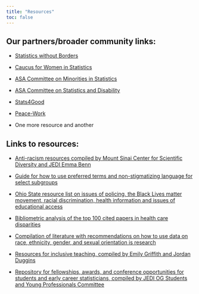 ```yaml
---
title: "Resources"
toc: false
---
```


## Our partners/broader community links:

-   [Statistics without Borders](https://www.statisticswithoutborders.org)

-   [Caucus for Women in Statistics](https://cwstat.org)

-   [ASA Committee on Minorities in Statistics](https://community.amstat.org/cmis/home)

-   [ASA Committee on Statistics and Disability](https://community.amstat.org/committeeonstatisticsanddisability/home)

-   [Stats4Good](https://magazine.amstat.org/blog/category/columnnews/stats4good/)

-   [Peace-Work](https://www.peace-work.org)

-   One more resource and another

## Links to resources:

-   [Anti-racism resources compiled by Mount Sinai Center for Scientific Diversity and JEDI Emma Benn](https://icahn.mssm.edu/research/center-scientific-diversity/resources)

-   [Guide for how to use preferred terms and non-stigmatizing language for select subgroups](https://www.cdc.gov/healthcommunication/Preferred_Terms.html)

-   [Ohio State resource list on issues of policing, the Black Lives matter movement, racial discrimination, health information and issues of educational access](https://guides.osu.edu/africana/blacklivesmatterdata)

-   [Bibliometric analysis of the top 100 cited papers in health care disparities](https://link.springer.com/article/10.1007/s40615-016-0288-y)

-   [Compilation of literature with recommendations on how to use data on race, ethnicity, gender, and sexual orientation is research](https://zzlalo.notion.site/zzlalo/f9d2a242c16845c39a7682c086b60055?v=028f0c9b26ce440dbb147de630b2702c)

-   [Resources for inclusive teaching, compiled by Emily Griffith and Jordan Duggins](https://statistics.sciences.ncsu.edu/resources/faculty/dei-teaching-resources/)

-   [Repository for fellowships, awards, and conference opportunities for students and early career statisticians, compiled by JEDI OG Students and Young Professionals Committee](https://community.amstat.org/jedioutreachgroupresourcerepository/home)
